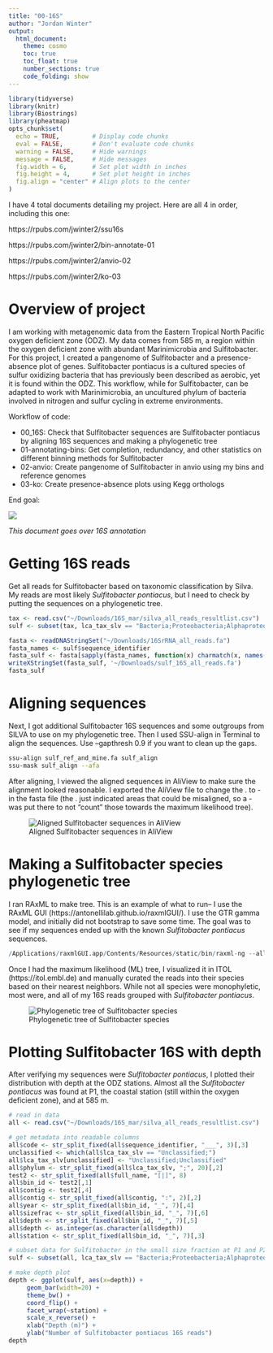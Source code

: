```yaml
---
title: "00-16S"
author: "Jordan Winter"
output: 
  html_document:
    theme: cosmo
    toc: true
    toc_float: true
    number_sections: true
    code_folding: show
---
```


```r
library(tidyverse)
library(knitr)
library(Biostrings)
library(pheatmap)
opts_chunk$set(
  echo = TRUE,         # Display code chunks
  eval = FALSE,        # Don't evaluate code chunks
  warning = FALSE,     # Hide warnings
  message = FALSE,     # Hide messages
  fig.width = 6,       # Set plot width in inches
  fig.height = 4,      # Set plot height in inches
  fig.align = "center" # Align plots to the center
)
```

I have 4 total documents detailing my project. Here are all 4 in order, including this one:

https://rpubs.com/jwinter2/ssu16s

https://rpubs.com/jwinter2/bin-annotate-01

https://rpubs.com/jwinter2/anvio-02

https://rpubs.com/jwinter2/ko-03

# Overview of project {-}

I am working with metagenomic data from the Eastern Tropical North Pacific oxygen deficient zone (ODZ). My data comes from 585 m, a region within the oxygen deficient zone with abundant Marinimicrobia and Sulfitobacter. For this project, I created a pangenome of Sulfitobacter and a presence-absence plot of genes. Sulfitobacter pontiacus is a cultured species of sulfur oxidizing bacteria that has previously been described as aerobic, yet it is found within the ODZ. This workflow, while for Sulfitobacter, can be adapted to work with Marinimicrobia, an uncultured phylum of bacteria involved in nitrogen and sulfur cycling in extreme environments.

Workflow of code:

- 00_16S: Check that Sulfitobacter sequences are Sulfitobacter pontiacus by aligning 16S sequences and making a phylogenetic tree
- 01-annotating-bins: Get completion, redundancy, and other statistics on different binning methods for Sulfitobacter
- 02-anvio: Create pangenome of Sulfitobacter in anvio using my bins and reference genomes
- 03-ko: Create presence-absence plots using Kegg orthologs

End goal:

![](../output/sulf-diff-heatmap.png)

*This document goes over 16S annotation*

# Getting 16S reads {-}

Get all reads for Sulfitobacter based on taxonomic classification by Silva. My reads are most likely *Sulfitobacter pontiacus*, but I need to check by putting the sequences on a phylogenetic tree.

```r
tax <- read.csv("~/Downloads/16S_mar/silva_all_reads_resultlist.csv")
sulf <- subset(tax, lca_tax_slv == "Bacteria;Proteobacteria;Alphaproteobacteria;Rhodobacterales;Rhodobacteraceae;Sulfitobacter;")

fasta <- readDNAStringSet("~/Downloads/16SrRNA_all_reads.fa")
fasta_names <- sulf$sequence_identifier
fasta_sulf <- fasta[sapply(fasta_names, function(x) charmatch(x, names(fasta)))]
writeXStringSet(fasta_sulf, '~/Downloads/sulf_16S_all_reads.fa')
fasta_sulf
```

# Aligning sequences {-}

Next, I got additional Sulfitobacter 16S sequences and some outgroups from SILVA to use on my phylogenetic tree. Then I used SSU-align in Terminal to align the sequences. Use --gapthresh 0.9 if you want to clean up the gaps.

```bash
ssu-align sulf_ref_and_mine.fa sulf_align
ssu-mask sulf_align --afa
```

After aligning, I viewed the aligned sequences in AliView to make sure the alignment looked reasonable. I exported the AliView file to change the . to - in the fasta file (the . just indicated areas that could be misaligned, so a - was put there to not "count" those towards the maximum likelihood tree).

![Aligned Sulfitobacter sequences in AliView](../output/sulf_16S_alignment.png)

# Making a Sulfitobacter species phylogenetic tree {-}

I ran RAxML to make tree. This is an example of what to run-- I use the RAxML GUI (https://antonellilab.github.io/raxmlGUI/). I use the GTR gamma model, and initially did not bootstrap to save some time. The goal was to see if my sequences ended up with the known *Sulfitobacter pontiacus* sequences.

```r
/Applications/raxmlGUI.app/Contents/Resources/static/bin/raxml-ng --all --msa Downloads/contigs_and_clades_fixed_modified.fasta --model GTR+G --prefix Downloads/contigs_and_clades_fixed_raxml/contigs_and_clades_fixed_1 --seed 221239 --outgroup AJ430587_Caldithrix_abyssi --bs-metric tbe --tree rand{1} --bs-trees 100
```

Once I had the maximum likelihood (ML) tree, I visualized it in ITOL (https://itol.embl.de) and manually curated the reads into their species based on their nearest neighbors. While not all species were monophyletic, most were, and all of my 16S reads grouped with *Sulfitobacter pontiacus*.

![Phylogenetic tree of Sulfitobacter species](../output/sulf-16S.png)

# Plotting Sulfitobacter 16S with depth {-}

After verifying my sequences were *Sulfitobacter pontiacus*, I plotted their distribution with depth at the ODZ stations. Almost all the *Sulfitobacter pontiacus* was found at P1, the coastal station (still within the oxygen deficient zone), and at 585 m.

```r
# read in data
all <- read.csv("~/Downloads/16S_mar/silva_all_reads_resultlist.csv")

# get metadata into readable columns
all$code <- str_split_fixed(all$sequence_identifier, "___", 3)[,3]
unclassified <- which(all$lca_tax_slv == "Unclassified;")
all$lca_tax_slv[unclassified] <- "Unclassified;Unclassified"
all$phylum <- str_split_fixed(all$lca_tax_slv, ";", 20)[,2]
test2 <- str_split_fixed(all$full_name, "[|]", 8)
all$bin_id <- test2[,1]
all$contig <- test2[,4]
all$contig <- str_split_fixed(all$contig, ":", 2)[,2]
all$year <- str_split_fixed(all$bin_id, "_", 7)[,4]
all$sizefrac <- str_split_fixed(all$bin_id, "_", 7)[,6]
all$depth <- str_split_fixed(all$bin_id, "_", 7)[,5]
all$depth <- as.integer(as.character(all$depth))
all$station <- str_split_fixed(all$bin_id, "_", 7)[,3]

# subset data for Sulfitobacter in the small size fraction at P1 and P2
sulf <- subset(all, lca_tax_slv == "Bacteria;Proteobacteria;Alphaproteobacteria;Rhodobacterales;Rhodobacteraceae;Sulfitobacter;" & sizefrac != "3um" & station != "P3")

# make depth plot
depth <- ggplot(sulf, aes(x=depth)) + 
     geom_bar(width=20) +
     theme_bw() +
     coord_flip() +
     facet_wrap(~station) + 
     scale_x_reverse() +
     xlab("Depth (m)") +
     ylab("Number of Sulfitobacter pontiacus 16S reads")
depth
```
